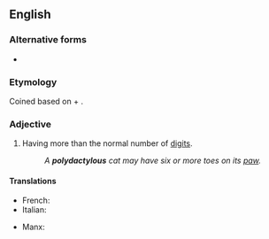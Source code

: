 ==English==

===Alternative forms===
* {{l|en|polydactyl}}

===Etymology===
Coined based on {{uder|en|grc|πολύς||many, much}} + {{m|grc|δάκτυλος}}.

===Adjective===
{{en-adj}}

# Having more than the normal number of [[digit]]s.
#: ''A '''polydactylous''' cat may have six or more toes on its [[paw]].''

====Translations====
{{trans-top|having additional digits}}
* French: {{t+|fr|polydactyle}}
* Italian: {{t|it|polidattilo}}
{{trans-mid}}
* Manx: {{t|gv|yl-vairagh}}
{{trans-bottom}}